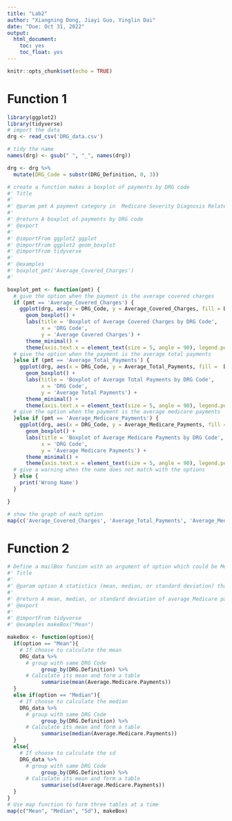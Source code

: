 ```yaml
---
title: "Lab2"
author: "Xiangning Dong, Jiayi Guo, Yinglin Dai"
date: "Due: Oct 31, 2022"
output: 
  html_document:
    toc: yes
    toc_float: yes
---
```


```r
knitr::opts_chunk$set(echo = TRUE)
```

# Function 1

```r
library(ggplot2)
library(tidyverse)
# import the data
drg <- read_csv('DRG_data.csv')

# tidy the name
names(drg) <- gsub(" ", "_", names(drg))

drg <- drg %>%
  mutate(DRG_Code = substr(DRG_Definition, 0, 3))

# create a function makes a boxplot of payments by DRG code
#' Title
#'
#' @param pmt A payment category in  Medicare Severity Diagnosis Related Group data (DRG data)
#'
#' @return A boxplot of payments by DRG code
#' @export
#' 
#' @importFrom ggplot2 ggplot
#' @importFrom ggplot2 geom_boxplot
#' @importFrom tidyverse
#' 
#' @examples
#' boxplot_pmt('Average_Covered_Charges')
#'

boxplot_pmt <- function(pmt) {
  # give the option when the payment is the average covered charges
  if (pmt == 'Average_Covered_Charges') {
    ggplot(drg, aes(x = DRG_Code, y = Average_Covered_Charges, fill = DRG_Code)) +
      geom_boxplot() +
      labs(title = 'Boxplot of Average Covered Charges by DRG Code',
           x = 'DRG Code',
           y = 'Average Covered Charges') +
      theme_minimal() +
      theme(axis.text.x = element_text(size = 5, angle = 90), legend.position = "none")
  # give the option when the payment is the average total payments
  }else if (pmt == 'Average_Total_Payments') {
    ggplot(drg, aes(x = DRG_Code, y = Average_Total_Payments, fill =  DRG_Code)) +
      geom_boxplot() +
      labs(title = 'Boxplot of Average Total Payments by DRG Code',
           x = 'DRG Code',
           y = 'Average Total Payments') +
      theme_minimal() +
      theme(axis.text.x = element_text(size = 5, angle = 90), legend.position = "none")
  # give the option when the payment is the average medicare payments
  }else if (pmt == 'Average_Medicare_Payments') {
    ggplot(drg, aes(x = DRG_Code, y = Average_Medicare_Payments, fill = DRG_Code)) +
      geom_boxplot() +
      labs(title = 'Boxplot of Average Medicare Payments by DRG Code',
           x = 'DRG Code',
           y = 'Average Medicare Payments') +
      theme_minimal() +
      theme(axis.text.x = element_text(size = 5, angle = 90), legend.position = "none")
  # give a warning when the name does not match with the options
  } else {
    print('Wrong Name')
  }

}

# show the graph of each option
map(c('Average_Covered_Charges', 'Average_Total_Payments', 'Average_Medicare_Payments'), boxplot_pmt)


```

 
# Function 2

```r
# Define a mailBox funcion with an argument of option which could be Mean, Median or sd.
#' Title
#'
#' @param option A statistics (mean, median, or standard deviation) that is required to be calculated  
#'
#' @return A mean, median, or standard deviation of average Medicare payments
#' @export
#'
#' @importFrom tidyverse
#' @examples makeBox("Mean")

makeBox <- function(option){
  if(option == "Mean"){
    # If choose to calculate the mean
    DRG_data %>%
      # group with same DRG Code
           group_by(DRG.Definition) %>%
      # Calculate its mean and form a table
           summarise(mean(Average.Medicare.Payments))
  }
  else if(option == "Median"){
    # If choose to calculate the median
    DRG_data %>%
      # group with same DRG Code
           group_by(DRG.Definition) %>%
      # Calculate its mean and form a table
           summarise(median(Average.Medicare.Payments))
  }
  else{
    # If choose to calculate the sd
    DRG_data %>%
      # group with same DRG Code
           group_by(DRG.Definition) %>%
      # Calculate its mean and form a table
           summarise(sd(Average.Medicare.Payments))
  }
}
# Use map function to form three tables at a time
map(c("Mean", "Median", "Sd"), makeBox)
```










